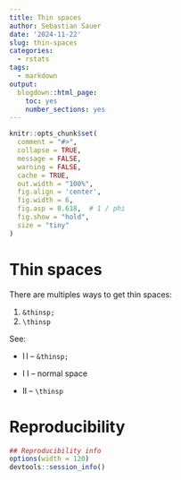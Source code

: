 ```yaml
---
title: Thin spaces
author: Sebastian Sauer
date: '2024-11-22'
slug: thin-spaces
categories:
  - rstats
tags:
  - markdown
output:
  blogdown::html_page:
    toc: yes
    number_sections: yes
---
```




```r
knitr::opts_chunk$set(
  comment = "#>",
  collapse = TRUE,
  message = FALSE,
  warning = FALSE,
  cache = TRUE,
  out.width = "100%",
  fig.align = 'center',
  fig.width = 6,
  fig.asp = 0.618,  # 1 / phi
  fig.show = "hold",
  size = "tiny"
)
```



# Thin spaces

There are multiples ways to get thin spaces:

1. `&thinsp;`
2. `\thinsp`

See:

- I&thinsp;I  -- `&thinsp;`

- I I -- normal space

- I\thinspace I -- `\thinsp`




# Reproducibility

```r
## Reproducibility info
options(width = 120)
devtools::session_info()

```


